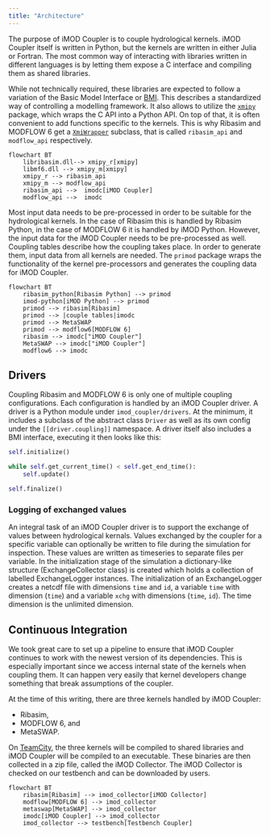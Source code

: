 ```yaml
---
title: "Architecture"
---
```


The purpose of iMOD Coupler is to couple hydrological kernels. iMOD Coupler
itself is written in Python, but the kernels are written in either Julia or
Fortran. The most common way of interacting with libraries written in different
languages is by letting them expose a C interface and compiling them as shared
libraries.

While not technically required, these libraries are expected to follow a
variation of the Basic Model Interface or
[BMI](https://bmi-spec.readthedocs.io/en/latest/). This describes a standardized
way of controlling a modelling framework. It also allows to utilize the
[`xmipy`](https://github.com/Deltares/xmipy) package, which wraps the C API into
a Python API. On top of that, it is often convenient to add functions specific
to the kernels. This is why Ribasim and MODFLOW 6 get a
[`XmiWrapper`](https://deltares.github.io/xmipy/xmipy.html#XmiWrapper) subclass,
that is called `ribasim_api` and `modflow_api` respectively.

```mermaid
flowchart BT
    libribasim.dll--> xmipy_r[xmipy]
    libmf6.dll --> xmipy_m[xmipy]
    xmipy_r --> ribasim_api 
    xmipy_m --> modflow_api 
    ribasim_api -->  imodc[iMOD Coupler]
    modflow_api -->  imodc
```


Most input data needs to be pre-processed in order to be suitable for the hydrological kernels.
In the case of Ribasim this is handled by Ribasim Python, in the case of MODFLOW 6 it is handled by iMOD Python.
However, the input data for the iMOD Coupler needs to be pre-processed as well.
Coupling tables describe how the coupling takes place. In order to generate them, input data from all kernels are needed.
The `primod` package wraps the functionality of the kernel pre-processors and generates the coupling data for iMOD Coupler.

```mermaid
flowchart BT
    ribasim_python[Ribasim Python] --> primod
    imod-python[iMOD Python] --> primod
    primod --> ribasim[Ribasim]
    primod --> |couple tables|imodc
    primod --> MetaSWAP
    primod --> modflow6[MODFLOW 6]
    ribasim --> imodc["iMOD Coupler"]
    MetaSWAP --> imodc["iMOD Coupler"]
    modflow6 --> imodc
```

## Drivers

Coupling Ribasim and MODFLOW 6 is only one of multiple coupling configurations.
Each configuration is handled by an iMOD Coupler driver. A driver is a Python
module under `imod_coupler/drivers`. At the minimum, it includes a subclass of
the abstract class `Driver` as well as its own config under the
`[[driver.coupling]]` namespace. A driver itself also includes a BMI interface,
executing it then looks like this:

```python
self.initialize()

while self.get_current_time() < self.get_end_time():
    self.update()

self.finalize()
```
### Logging of exchanged values

An integral task of an iMOD Coupler driver is to support the exchange of values between hydrological kernals.
Values exchanged by the coupler for a specific variable can optionally be written to file during the simulation for inspection.
These values are written as timeseries to separate files per variable.
In the initialization stage of the simulation a dictionary-like structure (ExchangeCollector class) is created which holds
a collection of labelled ExchangeLogger instances. 
The initialization of an ExchangeLogger creates a netcdf file with dimensions `time` and `id`, a variable `time` with dimension (`time`)
and a variable `xchg` with dimensions (`time`, `id`). The time dimension is the unlimited dimension.

## Continuous Integration

We took great care to set up a pipeline to ensure that iMOD Coupler continues to
work with the newest version of its dependencies. This is especially important
since we access internal state of the kernels when coupling them. It can happen
very easily that kernel developers change something that break assumptions of
the coupler.

At the time of this writing, there are three kernels handled by iMOD Coupler:

- Ribasim,
- MODFLOW 6, and
- MetaSWAP.

On [TeamCity](https://dpcbuild.deltares.nl/project/iMOD6_Coupler), the three
kernels will be compiled to shared libraries and iMOD Coupler will be compiled
to an executable. These binaries are then collected in a zip file, called the
iMOD Collector. The iMOD Collector is checked on our testbench and can be
downloaded by users.

```mermaid
flowchart BT
    ribasim[Ribasim] --> imod_collector[iMOD Collector]
    modflow[MODFLOW 6] --> imod_collector
    metaswap[MetaSWAP] --> imod_collector
    imodc[iMOD Coupler] --> imod_collector
    imod_collector --> testbench[Testbench Coupler]
```